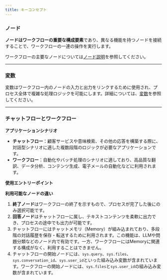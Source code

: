 ```yaml
---
title: キーコンセプト
---
```


### ノード

**ノードはワークフローの重要な構成要素**であり、異なる機能を持つノードを接続することで、ワークフローの一連の操作を実行します。

ワークフローの主要なノードについては[ノード説明](/ja-jp/guides/workflow/nodes/start)を参照してください。

***

### 変数

変数はワークフロー内のノードの入力と出力をリンクするために使用され、プロセス全体で複雑な処理ロジックを可能にします。詳細については、[変数](/ja-jp/guides/workflow/variables)を参照してください。

***

### チャットフローとワークフロー

**アプリケーションシナリオ**

- **チャットフロー**：顧客サービスや意味検索、その他の応答を構築する際に、対話型シナリオに適した複数段階のロジックが必要なアプリケーションです。
- **ワークフロー**：自動化やバッチ処理のシナリオに適しており、高品質な翻訳、データ分析、コンテンツ生成、電子メールの自動化などに利用されます。

**使用エントリーポイント**

**利用可能なノードの違い**

1. **終了ノード**はワークフローの終了を示すもので、プロセスが完了した後にのみ選択可能です。
2. **回答ノード**はチャットフローに属し、テキストコンテンツを柔軟に出力でき、プロセスの途中でも出力が可能です。
3. チャットフローにはチャットメモリ（Memory）が組み込まれており、多段階の対話履歴を保存・転送するために利用されます。この機能は、LLMや問題分類などのノード内で有効です。一方、ワークフローにはMemoryに関連する構成がなく、利用することはできません。
4. チャットフローの開始ノードには、`sys.query`、`sys.files`、`sys.conversation_id`、`sys.user_id`といった組み込み変数が含まれています。ワークフローの開始ノードには、`sys.files`と`sys.user_id`の組み込み変数が含まれています。
